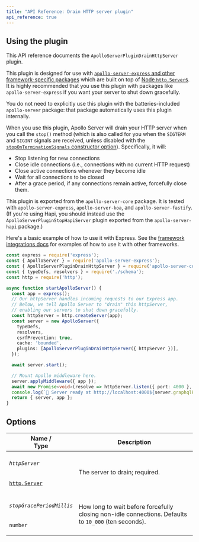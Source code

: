 ```yaml
---
title: "API Reference: Drain HTTP server plugin"
api_reference: true
---
```


## Using the plugin

This API reference documents the `ApolloServerPluginDrainHttpServer` plugin.

This plugin is designed for use with [`apollo-server-express` and other framework-specific packages](../../integrations/middleware/#all-supported-packages) which are built on top of [Node `http.Server`s](https://nodejs.org/api/http.html#http_class_http_server). It is highly recommended that you use this plugin with packages like `apollo-server-express` if you want your server to shut down gracefully.

You do not need to explicitly use this plugin with the batteries-included `apollo-server` package: that package automatically uses this plugin internally.

When you use this plugin, Apollo Server will drain your HTTP server when you call the `stop()` method (which is also called for you when the `SIGTERM` and `SIGINT` signals are received, unless disabled with the [`stopOnTerminationSignals` constructor option](../apollo-server/#stoponterminationsignals)). Specifically, it will:

* Stop listening for new connections
* Close idle connections (i.e., connections with no current HTTP request)
* Close active connections whenever they become idle
* Wait for all connections to be closed
* After a grace period, if any connections remain active, forcefully close them.

This plugin is exported from the `apollo-server-core` package. It is tested with `apollo-server-express`, `apollo-server-koa`, and `apollo-server-fastify`. (If you're using Hapi, you should instead use the `ApolloServerPluginStopHapiServer` plugin exported from the `apollo-server-hapi` package.)

Here's a basic example of how to use it with Express. See the [framework integrations docs](../../integrations/middleware/) for examples of how to use it with other frameworks.

<MultiCodeBlock>

```ts title="index.ts"
const express = require('express');
const { ApolloServer } = require('apollo-server-express');
const { ApolloServerPluginDrainHttpServer } = require('apollo-server-core');
const { typeDefs, resolvers } = require('./schema');
const http = require('http');

async function startApolloServer() {
  const app = express();
  // Our httpServer handles incoming requests to our Express app.
  // Below, we tell Apollo Server to "drain" this httpServer,
  // enabling our servers to shut down gracefully.
  const httpServer = http.createServer(app);
  const server = new ApolloServer({
    typeDefs,
    resolvers,
    csrfPrevention: true,
    cache: 'bounded',
    plugins: [ApolloServerPluginDrainHttpServer({ httpServer })],
  });

  await server.start();

  // Mount Apollo middleware here.
  server.applyMiddleware({ app });
  await new Promise<void>(resolve => httpServer.listen({ port: 4000 }, resolve));
  console.log(`🚀 Server ready at http://localhost:4000${server.graphqlPath}`);
  return { server, app };
}
```

</MultiCodeBlock>

## Options

<table class="field-table">
  <thead>
    <tr>
      <th>Name /<br/>Type</th>
      <th>Description</th>
    </tr>
  </thead>

<tbody>

<tr>
<td>

###### `httpServer`

[`http.Server`](https://nodejs.org/api/http.html#http_class_http_server)
</td>
<td>

The server to drain; required.
</td>
</tr>

<tr>
<td>

###### `stopGracePeriodMillis`

`number`
</td>
<td>

How long to wait before forcefully closing non-idle connections. Defaults to `10_000` (ten seconds).
</td>
</tr>

</tbody>
</table>
